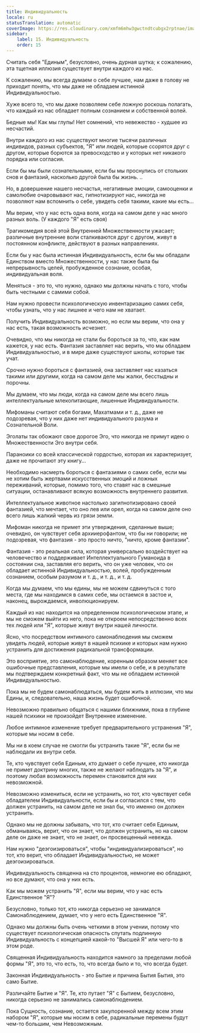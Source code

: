 ```yaml
---
title: Индивидуальность
locale: ru
statusTranslation: automatic
coverImage: https://res.cloudinary.com/xmfm6mhw3gwctndtcubgx2rptnae/image/upload/v1740468922/small_cover_tratado_de_psicologia_revolucionaria_a4c0dca4e0.webp
sidebar:
    label: 15. Индивидуальность
    order: 15
---
```

Считать себя "Единым", безусловно, очень дурная шутка; к сожалению, эта тщетная иллюзия существует внутри каждого из нас.

К сожалению, мы всегда думаем о себе лучшее, нам даже в голову не приходит понять, что мы даже не обладаем истинной Индивидуальностью.

Хуже всего то, что мы даже позволяем себе ложную роскошь полагать, что каждый из нас обладает полным сознанием и собственной волей.

Бедные мы! Как мы глупы! Нет сомнений, что невежество - худшее из несчастий.

Внутри каждого из нас существуют многие тысячи различных индивидов, разных субъектов, "Я" или людей, которые ссорятся друг с другом, которые борются за превосходство и у которых нет никакого порядка или согласия.

Если бы мы были сознательными, если бы мы проснулись от стольких снов и фантазий, насколько другой была бы жизнь. ..

Но, в довершение нашего несчастья, негативные эмоции, самооценки и самолюбие очаровывают нас, гипнотизируют нас, никогда не позволяют нам вспомнить о себе, увидеть себя такими, какие мы есть...

Мы верим, что у нас есть одна воля, когда на самом деле у нас много разных воль. (У каждого "Я" есть своя)

Трагикомедия всей этой Внутренней Множественности ужасает; различные внутренние воли сталкиваются друг с другом, живут в постоянном конфликте, действуют в разных направлениях.

Если бы у нас была истинная Индивидуальность, если бы мы обладали Единством вместо Множественности, у нас также была бы непрерывность целей, пробужденное сознание, особая, индивидуальная воля.

Меняться - это то, что нужно, однако мы должны начать с того, чтобы быть честными с самими собой.

Нам нужно провести психологическую инвентаризацию самих себя, чтобы узнать, что у нас лишнее и чего нам не хватает.

Получить Индивидуальность возможно, но если мы верим, что она у нас есть, такая возможность исчезнет.

Очевидно, что мы никогда не стали бы бороться за то, что, как нам кажется, у нас есть. Фантазия заставляет нас верить, что мы обладаем Индивидуальностью, и в мире даже существуют школы, которые так учат.

Срочно нужно бороться с фантазией, она заставляет нас казаться такими или другими, когда на самом деле мы жалки, бесстыдны и порочны.

Мы думаем, что мы люди, когда на самом деле мы всего лишь интеллектуальные млекопитающие, лишенные Индивидуальности.

Мифоманы считают себя богами, Махатмами и т. д., даже не подозревая, что у них даже нет индивидуального разума и Сознательной Воли.

Эголаты так обожают свое дорогое Эго, что никогда не примут идею о Множественности Эго внутри себя.

Параноики со всей классической гордостью, которая их характеризует, даже не прочитают эту книгу...

Необходимо насмерть бороться с фантазиями о самих себе, если мы не хотим быть жертвами искусственных эмоций и ложных переживаний, которые, помимо того, что ставят нас в смешные ситуации, останавливают всякую возможность внутреннего развития.

Интеллектуальное животное настолько загипнотизировано своей фантазией, что мечтает, что оно лев или орел, когда на самом деле оно всего лишь жалкий червь из грязи земли.

Мифоман никогда не примет эти утверждения, сделанные выше; очевидно, он чувствует себя архииерофантом, что бы ни говорили; не подозревая, что фантазия - это просто ничто, "ничто, кроме фантазии".

Фантазия - это реальная сила, которая универсально воздействует на человечество и поддерживает Интеллектуального Гуманоида в состоянии сна, заставляя его верить, что он уже человек, что он обладает истинной Индивидуальностью, волей, пробужденным сознанием, особым разумом и т. д., и т. д., и т. д.

Когда мы думаем, что мы едины, мы не можем сдвинуться с того места, где мы находимся в самих себе, мы остаемся в застое и, наконец, вырождаемся, инволюционируем.

Каждый из нас находится на определенном психологическом этапе, и мы не сможем выйти из него, пока не откроем непосредственно всех тех людей или "Я", которые живут внутри нашей личности.

Ясно, что посредством интимного самонаблюдения мы сможем увидеть людей, которые живут в нашей психике и которых нам нужно устранить для достижения радикальной трансформации.

Это восприятие, это самонаблюдение, коренным образом меняет все ошибочные представления, которые мы имели о себе, и в результате мы подтверждаем конкретный факт, что мы не обладаем истинной Индивидуальностью.

Пока мы не будем самонаблюдаться, мы будем жить в иллюзии, что мы Едины, и, следовательно, наша жизнь будет ошибочной.

Невозможно правильно общаться с нашими ближними, пока в глубине нашей психики не произойдет Внутреннее изменение.

Любое интимное изменение требует предварительного устранения "Я", которые мы носим в себе.

Мы ни в коем случае не смогли бы устранить такие "Я", если бы не наблюдали их внутри себя.

Те, кто чувствует себя Единым, кто думает о себе лучшее, кто никогда не примет доктрину многих, также не желают наблюдать за "Я", и поэтому любая возможность перемен становится для них невозможной.

Невозможно измениться, если не устранить, но тот, кто чувствует себя обладателем Индивидуальности, если бы и согласился с тем, что должен устранить, на самом деле не знал бы, что именно он должен устранить.

Однако мы не должны забывать, что тот, кто считает себя Единым, обманываясь, верит, что он знает, что должен устранить, но на самом деле он даже не знает, что не знает, он просвещенный невежда.

Нам нужно "деэгоизироваться", чтобы "индивидуализироваться", но тот, кто верит, что обладает Индивидуальностью, не может деэгоизироваться.

Индивидуальность священна на сто процентов, немногие ею обладают, но все думают, что она у них есть.

Как мы можем устранить "Я", если мы верим, что у нас есть Единственное "Я"?

Безусловно, только тот, кто никогда серьезно не занимался Самонаблюдением, думает, что у него есть Единственное "Я".

Однако мы должны быть очень четкими в этом учении, потому что существует психологическая опасность спутать подлинную Индивидуальность с концепцией какой-то "Высшей Я" или чего-то в этом роде.

Священная Индивидуальность находится намного за пределами любой формы "Я", это то, что есть, то, что всегда было и то, что всегда будет.

Законная Индивидуальность - это Бытие и причина Бытия Бытия, это само Бытие.

Различайте Бытие и "Я". Те, кто путает "Я" с Бытием, безусловно, никогда серьезно не занимались самонаблюдением.

Пока Сущность, сознание, остается закупоренной между всем этим набором "Я", которые мы носим в себе, радикальные перемены будут чем-то большим, чем Невозможным.


